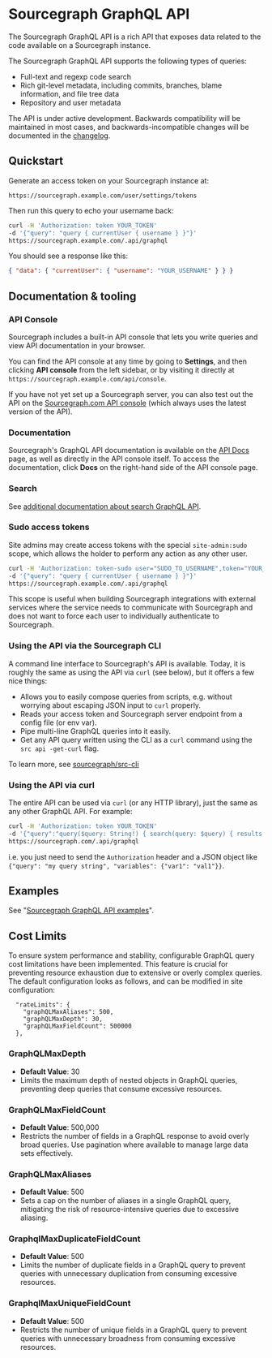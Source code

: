 # Sourcegraph GraphQL API

The Sourcegraph GraphQL API is a rich API that exposes data related to the code available on a Sourcegraph instance.

The Sourcegraph GraphQL API supports the following types of queries:

- Full-text and regexp code search
- Rich git-level metadata, including commits, branches, blame information, and file tree data
- Repository and user metadata

<Callout type="note">The API is under active development. Backwards compatibility will be maintained in most cases, and backwards-incompatible changes will be documented in the [changelog](https://sourcegraph.com/github.com/sourcegraph/sourcegraph/-/blob/CHANGELOG).</Callout>

## Quickstart

Generate an access token on your Sourcegraph instance at:

```none
https://sourcegraph.example.com/user/settings/tokens
```

Then run this query to echo your username back:

```bash
curl -H 'Authorization: token YOUR_TOKEN'
-d '{"query": "query { currentUser { username } }"}'
https://sourcegraph.example.com/.api/graphql
```

You should see a response like this:

```json
{ "data": { "currentUser": { "username": "YOUR_USERNAME" } } }
```

## Documentation & tooling

### API Console

Sourcegraph includes a built-in API console that lets you write queries and view API documentation in your browser.

You can find the API console at any time by going to **Settings**, and then clicking **API console** from the left sidebar, or by visiting it directly at `https://sourcegraph.example.com/api/console`.

If you have not yet set up a Sourcegraph server, you can also test out the API on the [Sourcegraph.com API console](https://sourcegraph.com/api/console) (which always uses the latest version of the API).

### Documentation

Sourcegraph's GraphQL API documentation is available on the [API Docs](/api/graphql/api-docs) page, as well as directly in the API console itself. To access the documentation, click **Docs** on the right-hand side of the API console page.

### Search

See [additional documentation about search GraphQL API](/api/graphql/search).

### Sudo access tokens

Site admins may create access tokens with the special `site-admin:sudo` scope, which allows the holder to perform any action as any other user.

```bash
curl -H 'Authorization: token-sudo user="SUDO_TO_USERNAME",token="YOUR_TOKEN"'
-d '{"query": "query { currentUser { username } }"}'
https://sourcegraph.example.com/.api/graphql
```

This scope is useful when building Sourcegraph integrations with external services where the service needs to communicate with Sourcegraph and does not want to force each user to individually authenticate to Sourcegraph.

### Using the API via the Sourcegraph CLI

A command line interface to Sourcegraph's API is available. Today, it is roughly the same as using the API via `curl` (see below), but it offers a few nice things:

- Allows you to easily compose queries from scripts, e.g. without worrying about escaping JSON input to `curl` properly.
- Reads your access token and Sourcegraph server endpoint from a config file (or env var).
- Pipe multi-line GraphQL queries into it easily.
- Get any API query written using the CLI as a `curl` command using the `src api -get-curl` flag.

To learn more, see [sourcegraph/src-cli](https://sourcegraph.com/github.com/sourcegraph/src-cli)

### Using the API via curl

The entire API can be used via `curl` (or any HTTP library), just the same as any other GraphQL API. For example:

```bash
curl -H 'Authorization: token YOUR_TOKEN'
-d '{"query":"query($query: String!) { search(query: $query) { results { matchCount } } }","variables":{"query":"Router"}}'
https://sourcegraph.com/.api/graphql
```

i.e. you just need to send the `Authorization` header and a JSON object like `{"query": "my query string", "variables": {"var1": "val1"}}`.

## Examples

See "[Sourcegraph GraphQL API examples](/api/graphql/examples)".

## Cost Limits

To ensure system performance and stability, configurable GraphQL query cost limitations have been implemented. This feature is crucial for preventing resource exhaustion due to extensive or overly complex queries. The default configuration looks as follows, and can be modified in site configuration:

```
  "rateLimits": {
    "graphQLMaxAliases": 500,
    "graphQLMaxDepth": 30,
    "graphQLMaxFieldCount": 500000
  },
```

### GraphQLMaxDepth

- **Default Value**: 30
- Limits the maximum depth of nested objects in GraphQL queries, preventing deep queries that consume excessive resources.

### GraphQLMaxFieldCount

- **Default Value**: 500,000
- Restricts the number of fields in a GraphQL response to avoid overly broad queries. Use pagination where available to manage large data sets effectively.

### GraphQLMaxAliases

- **Default Value**: 500
- Sets a cap on the number of aliases in a single GraphQL query, mitigating the risk of resource-intensive queries due to excessive aliasing.


### GraphqlMaxDuplicateFieldCount
- **Default Value**: 500
- Limits the number of duplicate fields in a GraphQL query to prevent queries with unnecessary duplication from consuming excessive resources.

### GraphqlMaxUniqueFieldCount
- **Default Value**: 500
- Restricts the number of unique fields in a GraphQL query to prevent queries with unnecessary broadness from consuming excessive resources.

